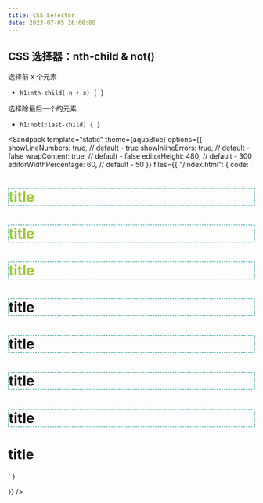 ```yaml
---
title: CSS-Selector
date: 2023-07-05 16:00:00
---
```



## CSS 选择器：nth-child & not()

选择前 x 个元素

- `h1:nth-child(-n + x) { }`

选择除最后一个的元素

- `h1:not(:last-child) { }`

<Sandpack 
  template="static"
  theme={aquaBlue}
  options={{
    showLineNumbers: true, // default - true
    showInlineErrors: true, // default - false
    wrapContent: true, // default - false
    editorHeight: 480, // default - 300
    editorWidthPercentage: 60, // default - 50
  }}
  files={{
    "/index.html": {
      code: 
        `<!DOCTYPE html>
<html lang="en">
  <head>
    <meta charset="UTF-8" />
    <meta name="viewport" content="width=device-width, initial-scale=1.0" />
    <meta http-equiv="X-UA-Compatible" content="ie=edge" />
    <title>Static Template</title>
    <style>
      h1:nth-child(-n + 3) {
        color: yellowgreen;
      }
      h1:not(:last-child) {
        border: 1px dashed darkcyan;
      }
    </style>
  </head>
  <body>
    <div>
      <h1>title</h1>
      <h1>title</h1>
      <h1>title</h1>
      <h1>title</h1>
      <h1>title</h1>
      <h1>title</h1>
      <h1>title</h1>
      <h1>title</h1>
    </div>
  </body>
</html>
`
      }

}}
/>
